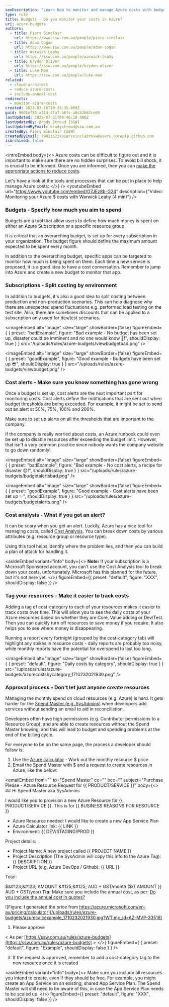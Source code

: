 ```yaml
---
seoDescription: "Learn how to monitor and manage Azure costs with budgets, tags, and alerts to avoid bill shock."
type: rule
title: Budgets - Do you monitor your costs in Azure?
uri: azure-budgets
authors:
  - title: Piers Sinclair
    url: https://www.ssw.com.au/people/piers-sinclair
  - title: Adam Cogan
    url: https://www.ssw.com.au/people/adam-cogan
  - title: Warwick Leahy
    url: https://ssw.com.au/people/warwick-leahy
  - title: Bryden Oliver
    url: https://ssw.com.au/people/bryden-oliver
  - title: Luke Mao
    url: https://ssw.com.au/people/luke-mao
related:
  - cloud-architect
  - reduce-azure-costs
  - include-annual-cost
redirects:
  - monitor-azure-costs
created: 2023-02-16T10:33:35.000Z
guid: 9601ef53-a314-4fa7-b6fc-a8cb2b62ce08
lastUpdated: 2025-07-31T00:46:18.000Z
lastUpdatedBy: Brady Stroud [SSW]
lastUpdatedByEmail: bradystroud@ssw.com.au
createdBy: Piers Sinclair [SSW]
createdByEmail: 79821522+pierssinclairssw@users.noreply.github.com
isArchived: false
---
```

<introEmbed
  body={<>
Azure costs can be difficult to figure out and it is important to make sure there are no hidden surprises. To avoid bill shock, it is crucial to be informed. Once you are informed, then you can [make the appropriate actions to reduce costs](/reduce-azure-costs).

Let's have a look at the tools and processes that can be put in place to help manage Azure costs:
  </>}
/>
<youtubeEmbed url="https://www.youtube.com/embed/G7JEz8b-G24" description={"Video: Monitoring your Azure $ costs with Warwick Leahy (4 min)"} />

### Budgets - Specify how much you aim to spend

Budgets are a tool that allow users to define how much money is spent on either an Azure Subscription or a specific resource group.

It is critical that an overarching budget, is set up for every subscription in your organization. The budget figure should define the maximum amount expected to be spent every month.

In addition to the overarching budget, specific apps can be targeted to monitor how much is being spent on them. Each time a new service is proposed, it is a good idea to have a cost conversation. Remember to jump into Azure and create a new budget to monitor that app.

### Subscriptions - Split costing by environment

In addition to budgets, it's also a good idea to split costing between production and non-production scenarios. This can help diagnose why there are unexpected spend fluctuations e.g. performed load testing on the test site. Also, there are sometimes discounts that can be applied to a subscription only used for dev/test scenarios.

<imageEmbed
  alt="Image"
  size="large"
  showBorder={false}
  figureEmbed={ {
    preset: "badExample",
    figure: "Bad example - No budget has been set up, disaster could be imminent and no one would know 🥶!",
    shouldDisplay: true
  } }
  src="/uploads/rules/azure-budgets/viewbudgetbad.png"
/>

<imageEmbed
  alt="Image"
  size="large"
  showBorder={false}
  figureEmbed={ {
    preset: "goodExample",
    figure: "Good example - Budgets have been set up 😎",
    shouldDisplay: true
  } }
  src="/uploads/rules/azure-budgets/viewbudget.png"
/>

### Cost alerts - Make sure you know something has gone wrong

Once a budget is set up, cost alerts are the next important part for monitoring costs. Cost alerts define the notifications that are sent out when budget thresholds are being exceeded. For example, it might be set to send out an alert at 50%, 75%, 100% and 200%.

Make sure to set up alerts on all the thresholds that are important to the company.

If the company is really worried about costs, an Azure runbook could even be set up to disable resources after exceeding the budget limit. However, that isn't a very common practice since nobody wants the company website to go down randomly!

<imageEmbed
  alt="Image"
  size="large"
  showBorder={false}
  figureEmbed={ {
    preset: "badExample",
    figure: "Bad example - No cost alerts, a recipe for disaster 😞!",
    shouldDisplay: true
  } }
  src="/uploads/rules/azure-budgets/budgetalertsbad.png"
/>

<imageEmbed
  alt="Image"
  size="large"
  showBorder={false}
  figureEmbed={ {
    preset: "goodExample",
    figure: "Good example - Cost alerts have been set up ✨",
    shouldDisplay: true
  } }
  src="/uploads/rules/azure-budgets/budgetalerts.png"
/>

### Cost analysis - What if you get an alert?

It can be scary when you get an alert. Luckily, Azure has a nice tool for managing costs, called [Cost Analysis](https://docs.microsoft.com/en-us/azure/cost-management-billing/costs/quick-acm-cost-analysis?WT.mc_id=AZ-MVP-33518). You can break down costs by various attributes (e.g. resource group or resource type).

Using this tool helps identify where the problem lies, and then you can build a plan of attack for handling it.

<asideEmbed
  variant="info"
  body={<>
    **Note:** If your subscription is a Microsoft Sponsored account, you can't use the Cost Analysis tool to break down your costs, unfortunately. Microsoft has this planned for the future, but it's not here yet.
  </>}
  figureEmbed={{
    preset: "default",
    figure: "XXX",
    shouldDisplay: false
  }}
/>

### Tag your resources - Make it easier to track costs

Adding a tag of cost-category to each of your resources makes it easier to track costs over time. This will allow you to see the daily costs of your Azure resources based on whether they are Core, Value adding or Dev/Test. Then you can quickly turn off resources to save money if you require. It also helps you to see where money is disappearing.

Running a report every fortnight (grouped by the cost-category tab) will highlight any spikes in resource costs - daily reports are probably too noisy, while monthly reports have the potential for overspend to last too long.


<imageEmbed
  alt="Image"
  size="large"
  showBorder={false}
  figureEmbed={ {
    preset: "default",
    figure: "Daily costs by category",
    shouldDisplay: true
  } }
  src="/uploads/rules/azure-budgets/azurecostsbycategory_1710232021930.png"
/>

### Approval process - Don't let just anyone create resources

Managing the monthly spend on cloud resources (e.g. Azure) is hard. It gets harder for the [Spend Master (e.g. SysAdmins)](/do-you-have-an-azure-spend-master) when developers add services without sending an email to aid in reconciliation.

Developers often have high permissions (e.g. Contributor permissions to a Resource Group), and are able to create resources without the Spend Master knowing, and this will lead to budget and spending problems at the end of the billing cycle.

For everyone to be on the same page, the process a developer should follow is:

1. Use the [Azure calculator](https://azure.microsoft.com/en-au/pricing/calculator?WT.mc_id=AZ-MVP-33518) - Work out the monthly resource $ price
2. Email the Spend Master with $ and a request to create resources in Azure, like the below:

<emailEmbed
  from=""
  to="Spend Master"
  cc=""
  bcc=""
  subject="Purchase Please - Azure Resource Request for &#123;&#123; PRODUCT/SERVICE &#125;&#125;"
  body={<>
    ## Hi Spend Master aka SysAdmins

I would like you to provision a new Azure Resource for &#123;&#123; PRODUCT/SERVICE &#125;&#125;.
This is for &#123;&#123; BUSINESS REASONS FOR RESOURCE &#125;&#125;

* Azure Resource needed: I would like to create a new App Service Plan
* Azure Calculator link: &#123;&#123; LINK &#125;&#125;
* Environment: &#123;&#123; DEV/STAGING/PROD &#125;&#125;

Project details:

* Project Name: A new project called &#123;&#123; PROJECT NAME &#125;&#125;
* Project Description (The SysAdmin will copy this info to the Azure Tag): &#123;&#123; DESCRIPTION &#125;&#125;
* Project URL (e.g. Azure DevOps / Github): &#123;&#123; URL &#125;&#125;

Total:

$&#123;&#123; AMOUNT &#125;&#125; AUD + GST/month ($&#123;&#123; AMOUNT &#125;&#125; AUD + GST/year)
**Tip:** Make sure you include the annual cost, as per: [Do you include the annual cost in quotes?](/include-annual-cost)

![Figure: I generated the price from https://azure.microsoft.com/en-au/pricing/calculator](/uploads/rules/azure-budgets/azurecalcexample_1710232021930.jpg?WT.mc_id=AZ-MVP-33518)

1. Please approve

&lt; As per [https://ssw.com.au/rules/azure-budgets](https://ssw.com.au/rules/azure-budgets) &gt;
  </>}
  figureEmbed={ {
    preset: "default",
    figure: "Example",
    shouldDisplay: false
  } }
/>

3. If the request is approved, remember to add a cost-category tag to the new resource once it is created

<asideEmbed
  variant="info"
  body={<>
    Make sure you include all resources you intend to create, even if they should be free. For example, you might create an App Service on an existing, shared App Service Plan. The Spend Master will still need to be aware of this, in case the App Service Plan needs to be scaled up.
  </>}
  figureEmbed={{
    preset: "default",
    figure: "XXX",
    shouldDisplay: false
  }}
/>
